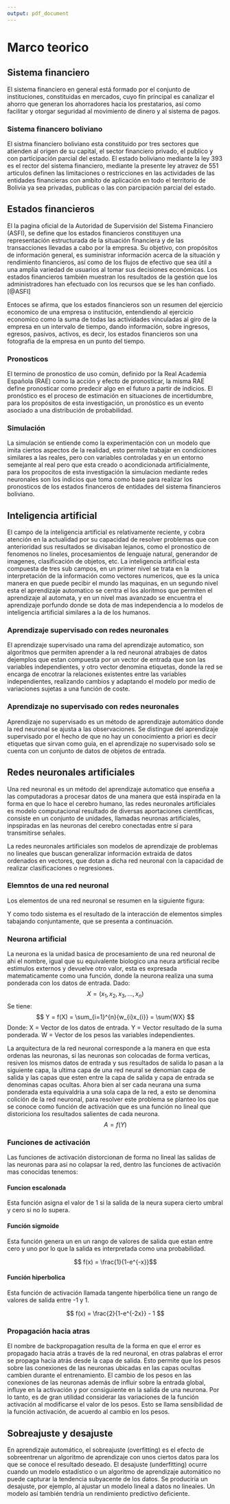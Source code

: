 ```yaml
---
output: pdf_document
---
```


# Marco teorico

<!-- ESTADOS FINANCIEROS -->
## Sistema financiero

El sistema financiero en general está formado por el conjunto de instituciones, constituidas en mercados, cuyo fin principal es canalizar el ahorro que generan los ahorradores hacia los prestatarios, así como facilitar y otorgar seguridad al movimiento de dinero y al sistema de pagos.

### Sistema financero boliviano
El sistma financiero boliviano esta constituido por tres sectores que atienden al origen de su capital, el sector financiero privado, el publico y con participación parcial del estado. El estado boliviano mediante la ley 393 es el rector del sistema financiero, mediante la presente ley atravez de 551 articulos definen las limitaciones o restricciones en las actividades de las entidades financieras con ambito de aplicación en todo el territorio de Bolivia ya sea privadas, publicas o las con parcipación parcial del estado.

<!-- ESTADOS FINANCIEROS -->
## Estados financieros

El la pagina oficial de la Autoridad de Supervisión del Sistema Financiero (ASFI), se define que los estados financieros constituyen una representación estructurada de la situación financiera y de las transacciones llevadas a cabo por la empresa. Su objetivo, con propósitos de información general, es suministrar información acerca de la situación y rendimiento financieros, así como de los flujos de efectivo que sea útil a una amplia variedad de usuarios al tomar sus decisiones económicas. Los estados financieros también muestran los resultados de la gestión que los administradores han efectuado con los recursos que se les han confiado.[@ASFI]

Entoces se afirma, que los estados financieros son un resumen del ejercicio economico de una empresa o institución, entendiendo al ejercicio economico como la suma de todas las actividades vinculadas al giro de la empresa en un intervalo de tiempo, dando información, sobre ingresos, egresos, pasivos, activos, es decir, los estados financieros son una fotografia de la empresa en un punto del tiempo.

### Pronosticos

El termino de pronostico de uso común, definido por la Real Academia Española (RAE) como la acción y efecto de pronosticar, la misma RAE define pronosticar como predecir algo en el futuro a partir de indicios. El pronóstico es el proceso de estimación en situaciones de incertidumbre, para los propósitos de esta investigación, un pronóstico es un evento asociado a una distribución de probabilidad.

### Simulación

La simulación se entiende como la experimentación con un modelo que imita ciertos aspectos de la realidad, esto permite trabajar en condiciones similares a las reales, pero con variables controladas y en un entorno semejante al real pero que esta creado o acondicionada artificialmente, para los propocitos de esta investigación la simulacion mediante redes neuronales son los indicios que toma como base para realizar los pronosticos de los estados financeros de entidades del sistema financieros boliviano.

<!-- INTELIGENCIA ARTIFICIAL -->
## Inteligencia artificial

El campo de la inteligencia artificial es relativamente reciente, y cobra atención en la actualidad por su capacidad de resolver problemas que con anterioridad sus resultados se divisaban lejanos, como el pronostico de fenomenos no lineles, procesamientos de lenguaje natural, generandor de imagenes, clasificación de objetos, etc. La inteligencia artificial esta compuesta de tres sub campos, en un primer nivel se trata en la interpretación de la información como vectores numericos, que es la unica manera en que puede pecibir el mundo las maquinas, en un segundo nivel esta el aprendizaje automatico se centra el los aloritmos que permiten el aprendizaje al automata, y en un nivel mas avanzado se encuentra el aprendizaje porfundo donde se dota de mas independencia a lo modelos de inteligencia artificial similares a la de los humanos.

### Aprendizaje supervisado con redes neuronales

El aprendizaje supervisado una rama del aprendizaje automatico, son algoritmos que permiten aprender a la red neuronal atrabajes de datos dejemplos que estan compuesta por un vector de entrada que son las variables independientes, y otro vector denomina etiquetas, donde la red se encarga de encotrar la relaciones existentes entre las variables independientes, realizando cambios y adaptando el modelo por medio de variaciones sujetas a una función de coste.  

### Aprendizaje no supervisado con redes neuronales

Aprendizaje no supervisado es un método de aprendizaje automático donde la red neuronal se ajusta a las observaciones. Se distingue del aprendizaje supervisado por el hecho de que no hay un conocimiento a priori es decir etiquetas que sirvan como guia, en el aprendizaje no supervisado solo se cuenta con un conjunto de datos de objetos de entrada.

<!-- REDES NEURONALES ARTIFICIALES -->
## Redes neuronales artificiales

Una red neuronal es un método del aprendizaje automatico que enseña a las computadoras a procesar datos de una manera que está inspirada en la forma en que lo hace el cerebro humano, las redes neuronales artificiales es modelo computacional resultado de diversas aportaciones científicas, consiste en un conjunto de unidades, llamadas neuronas artificiales, inpspiradas en las neuronas del cerebro conectadas entre sí para transmitirse señales.

\begin{figure}
\centering
\includegraphics[width=10cm, height=8cm]{RECURSOS-PLAN-DE-INVESTIGACION/008-MARCO-TEORICO/neurona-real.jpg}
\caption{Neurona}
\end{figure}

La redes neuronales artificiales son modelos de aprendizaje de problemas no lineales que buscan generalizar información extraida de datos ordenados en vectores, que dotan a dicha red neuronal con la capacidad de realizar clasificaciones o regresiones.

\newpage
### Elemntos de una red neuronal

Los elementos de una red neuronal se resumen en la siguiente figura:

\input{RECURSOS-PLAN-DE-INVESTIGACION/008-MARCO-TEORICO/red-neuronal}

Y como todo sistema es el resultado de la interacción de elementos simples tabajando conjuntamente, que se presenta a continuación.

### Neurona artificial
La neurona es la unidad basica de procesamiento de una red neuronal de ahi el nombre, igual que su equivalente biologico una neura artificial recibe estimulos externos y devuelve otro valor, esta es expresada matematicamente como una función, donde la neurona realiza una suma ponderada con los datos de entrada.
\newline
Dado:
$$ X = \left( x_{1},x_{2},x_{3},...,x_{n} \right) $$
Se tiene:
$$ Y = f(X) = \sum_{i=1}^{n}{w_{i}x_{i}}  = \sum{WX}  $$
Donde:
\newline
X = Vector de los datos de entrada.
\newline
Y = Vector resultado de la suma ponderada.
\newline
W = Vector de los pesos las variables independientes.

La arquitectura de la red neuronal corresponde a la manera en que esta ordenas las neuronas, si las neuronas son colocadas de forma verticas, resiven los mismos datos de entrada y sus resultados de salida lo pasan a la siguiente capa, la ultima capa de una red neural se denomian capa de salida y las capas que esten entre la capa de salida y capa de entrada se denominas capas ocultas. Ahora bien al ser cada neurana una suma ponderada esta equivaldria a una sola capa de la red, a esto se denomina colición de la red neuronal, para resolver este problema se planteo los que se conoce como función de activación que es una función no lineal que distoriciona los resultados salientes de cada neurona.
$$A = f(Y)$$

### Funciones de activación

Las funciones de activación distorcionan de forma no lineal las salidas de las neuronas para asi no colapsar la red, dentro las funciones de activación mas conocidas tenemos:

#### Funcion escalonada
Esta función asigna el valor de 1 si la salida de la neura supera cierto umbral y cero si no lo supera.

\begin{figure}
\centering
\includegraphics[width=10cm, height=8cm]{RECURSOS-PLAN-DE-INVESTIGACION/008-MARCO-TEORICO/funcion-escalonada.png}
\caption{Funcion de activación escalonada}
\end{figure}

#### Función sigmoide
Esta función genera un en un rango de valores de salida que estan entre cero y uno por lo que la salida es interpretada como una probabilidad. 

$$ f(x) = \frac{1}{1-e^{-x}}$$
\begin{figure}
\centering
\includegraphics[width=10cm, height=8cm]{RECURSOS-PLAN-DE-INVESTIGACION/008-MARCO-TEORICO/funcion-sigmoide.png}
\caption{Funcion de activación sigmoide}
\end{figure}

#### Función hiperbolica
Esta función de activación llamada tangente hiperbólica tiene un rango de valores de salida entre -1 y 1.

$$ f(x) = \frac{2}{1-e^{-2x}} - 1 $$
\begin{figure}
\centering
\includegraphics[width=10cm, height=8cm]{RECURSOS-PLAN-DE-INVESTIGACION/008-MARCO-TEORICO/funcion-hiperbolica.png}
\caption{Funcion de activación hiperbolica}
\end{figure}


### Propagación hacia atras

El nombre de backpropagation resulta de la forma en que el error es propagado
hacia atrás a través de la red neuronal, en otras palabras el error se propaga hacia atrás
desde la capa de salida. Esto permite que los pesos sobre las conexiones de las neuronas
ubicadas en las capas ocultas cambien durante el entrenamiento.
El cambio de los pesos en las conexiones de las neuronas además de influir
sobre la entrada global, influye en la activación y por consiguiente en la salida de una
neurona. Por lo tanto, es de gran utilidad considerar las variaciones de la función
activación al modificarse el valor de los pesos. Esto se llama sensibilidad de la función
activación, de acuerdo al cambio en los pesos.

<!-- OVERFITTING, UNDERFITTING  -->
## Sobreajuste y desajuste

En aprendizaje automático, el sobreajuste (overfitting) es el efecto de sobreentrenar un algoritmo de aprendizaje con unos ciertos datos para los que se conoce el resultado deseado. El desajuste (underfitting) ocurre cuando un modelo estadístico o un algoritmo de aprendizaje automático no puede capturar la tendencia subyacente de los datos. Se produciría un desajuste, por ejemplo, al ajustar un modelo lineal a datos no lineales. Un modelo así también tendría un rendimiento predictivo deficiente.




